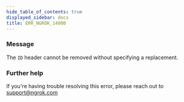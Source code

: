 ```yaml
---
hide_table_of_contents: true
displayed_sidebar: docs
title: ERR_NGROK_14000
---
```




### Message

The `ID` header cannot be removed without specifying a replacement.

<ErrorDetails error="err_ngrok_14000" />

### Further help

If you're having trouble resolving this error, please reach out to [support@ngrok.com](mailto:support@ngrok.com?subject=Help%20with%20ERR_NGROK_14000)
